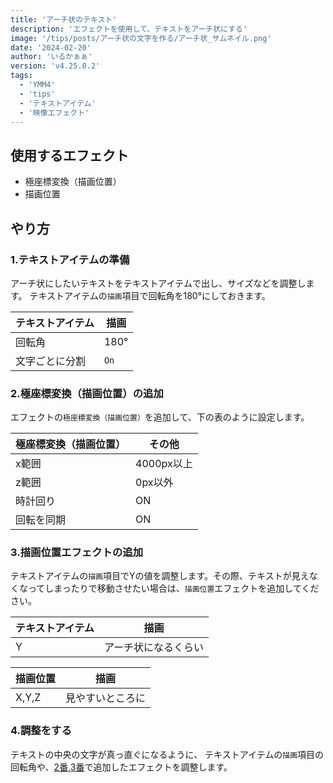 ```yaml
---
title: 'アーチ状のテキスト'
description: 'エフェクトを使用して、テキストをアーチ状にする'
image: '/tips/posts/アーチ状の文字を作る/アーチ状_サムネイル.png'
date: '2024-02-20'
author: 'いるかぁぁ'
version: 'v4.25.0.2'
tags:
  - 'YMM4'
  - 'tips'
  - 'テキストアイテム'
  - '映像エフェクト'
---
```


## 使用するエフェクト
- 極座標変換（描画位置）
- 描画位置

## やり方
### 1.テキストアイテムの準備
アーチ状にしたいテキストをテキストアイテムで出し、サイズなどを調整します。
テキストアイテムの`描画`項目で回転角を180°にしておきます。

| テキストアイテム | 描画 |
| - | - |
| 回転角 | 180° |
| 文字ごとに分割 | `On` |

### 2.極座標変換（描画位置）の追加
エフェクトの`極座標変換（描画位置）`を追加して、下の表のように設定します。

| 極座標変換（描画位置） | その他 |
|-|-|
| x範囲 | 4000px以上 |
| z範囲 | 0px以外 |
| 時計回り | ON |
| 回転を同期 | ON |

### 3.描画位置エフェクトの追加
テキストアイテムの`描画`項目でYの値を調整します。その際、テキストが見えなくなってしまったりで移動させたい場合は、`描画位置`エフェクトを追加してください。

| テキストアイテム | 描画 |
| - | - |
| Y | アーチ状になるくらい |

| 描画位置 | 描画 |
| - | - |
| X,Y,Z | 見やすいところに |

### 4.調整をする
テキストの中央の文字が真っ直ぐになるように、
テキストアイテムの`描画`項目の回転角や、[2番](#2極座標変換描画位置の追加),[3番](#3描画位置エフェクトの追加)で追加したエフェクトを調整します。